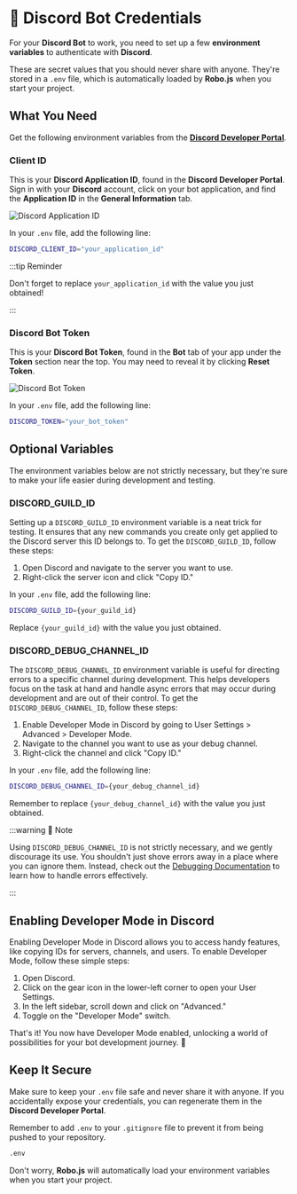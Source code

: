 
# 🔑 Discord Bot Credentials

For your **Discord Bot** to work, you need to set up a few **environment variables** to authenticate with **Discord**.

These are secret values that you should never share with anyone. They're stored in a `.env` file, which is automatically loaded by **Robo.js** when you start your project.

## What You Need

Get the following environment variables from the **[Discord Developer Portal](https://discord.com/developers/applications)**.

<CardContainer>
	<Card
		title="🔗 Discord Developer Portal"
		description="Get your Discord Bot credentials here."
		href="https://discord.com/developers/applications"
	/>
</CardContainer>

### Client ID

This is your **Discord Application ID**, found in the **Discord Developer Portal**. Sign in with your **Discord** account, click on your bot application, and find the **Application ID** in the **General Information** tab.

![Discord Application ID](/img/discord-client-id.png)

In your `.env` file, add the following line:

```bash title=".env"
DISCORD_CLIENT_ID="your_application_id"
```

:::tip Reminder

Don't forget to replace `your_application_id` with the value you just obtained!

:::

### Discord Bot Token

This is your **Discord Bot Token**, found in the **Bot** tab of your app under the **Token** section near the top. You may need to reveal it by clicking **Reset Token**.

![Discord Bot Token](/img/discord-token.png)

In your `.env` file, add the following line:

```bash title=".env"
DISCORD_TOKEN="your_bot_token"
```

## Optional Variables

The environment variables below are not strictly necessary, but they're sure to make your life easier during development and testing.

### DISCORD_GUILD_ID

Setting up a `DISCORD_GUILD_ID` environment variable is a neat trick for testing. It ensures that any new commands you create only get applied to the Discord server this ID belongs to. To get the `DISCORD_GUILD_ID`, follow these steps:

1. Open Discord and navigate to the server you want to use.
2. Right-click the server icon and click "Copy ID."

In your `.env` file, add the following line:

```bash title=".env"
DISCORD_GUILD_ID={your_guild_id}
```

Replace `{your_guild_id}` with the value you just obtained.

### DISCORD_DEBUG_CHANNEL_ID

The `DISCORD_DEBUG_CHANNEL_ID` environment variable is useful for directing errors to a specific channel during development. This helps developers focus on the task at hand and handle async errors that may occur during development and are out of their control. To get the `DISCORD_DEBUG_CHANNEL_ID`, follow these steps:

1. Enable Developer Mode in Discord by going to User Settings > Advanced > Developer Mode.
2. Navigate to the channel you want to use as your debug channel.
3. Right-click the channel and click "Copy ID."

In your `.env` file, add the following line:

```bash title=".env"
DISCORD_DEBUG_CHANNEL_ID={your_debug_channel_id}
```

Remember to replace `{your_debug_channel_id}` with the value you just obtained.

:::warning 🚨 Note

Using `DISCORD_DEBUG_CHANNEL_ID` is not strictly necessary, and we gently discourage its use. You shouldn't just shove errors away in a place where you can ignore them. Instead, check out the [Debugging Documentation](./debug) to learn how to handle errors effectively.

:::

## Enabling Developer Mode in Discord

Enabling Developer Mode in Discord allows you to access handy features, like copying IDs for servers, channels, and users. To enable Developer Mode, follow these simple steps:

1. Open Discord.
2. Click on the gear icon in the lower-left corner to open your User Settings.
3. In the left sidebar, scroll down and click on "Advanced."
4. Toggle on the "Developer Mode" switch.

That's it! You now have Developer Mode enabled, unlocking a world of possibilities for your bot development journey. 🚀

## Keep It Secure

Make sure to keep your `.env` file safe and never share it with anyone. If you accidentally expose your credentials, you can regenerate them in the **Discord Developer Portal**.

Remember to add `.env` to your `.gitignore` file to prevent it from being pushed to your repository.

```bash title=".gitignore"
.env
```

Don't worry, **Robo.js** will automatically load your environment variables when you start your project.

<CardContainer>
	<Card
		href="../robojs/environment-variables"
		title="🔑 Environment Variables"
		description="Learn how to manage environment variables in Robo.js."
	/>
</CardContainer>
